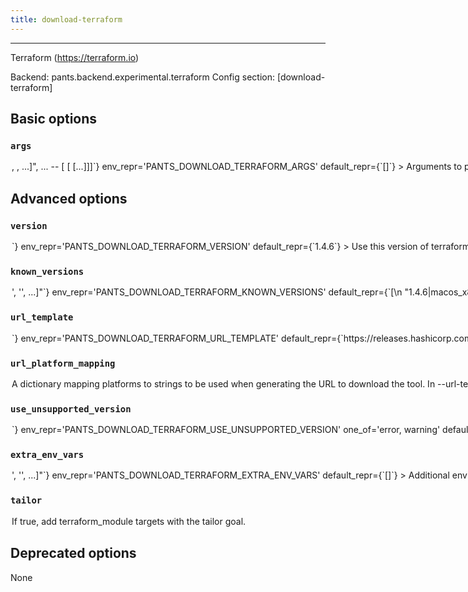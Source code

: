 ```yaml
---
title: download-terraform
---
```



---


Terraform (https://terraform.io)

Backend: <span className="color--primary">pants.backend.experimental.terraform</span>
Config section: <span className="color--primary">[download-terraform]</span>

<span className={styles.options}>

## Basic options


### `args`

<Option
  cli_repr={`--download-terraform-args="[<shell_str>, <shell_str>, ...]", ... -- [<shell_str> [<shell_str> [...]]]`}
  env_repr='PANTS_DOWNLOAD_TERRAFORM_ARGS'
  default_repr={`[]`}
>

Arguments to pass directly to terraform, e.g. `--download-terraform-args='-auto-approve'`.

Additional arguments to pass to the Terraform command line.

</Option>

## Advanced options


### `version`

<Option
  cli_repr={`--download-terraform-version=<str>`}
  env_repr='PANTS_DOWNLOAD_TERRAFORM_VERSION'
  default_repr={`1.4.6`}
>

Use this version of terraform.

</Option>

### `known_versions`

<Option
  cli_repr={`--download-terraform-known-versions="['<str>', '<str>', ...]"`}
  env_repr='PANTS_DOWNLOAD_TERRAFORM_KNOWN_VERSIONS'
  default_repr={`[\n  "1.4.6|macos_x86_64|5d8332994b86411b049391d31ad1a0785dfb470db8b9c50617de28ddb5d1f25d|22051279",\n  "1.4.6|macos_arm64|30a2f87298ff9f299452119bd14afaa8d5b000c572f62fa64baf432e35d9dec1|20613318",\n  "1.4.6|linux_x86_64|e079db1a8945e39b1f8ba4e513946b3ab9f32bd5a2bdf19b9b186d22c5a3d53b|20779821",\n  "1.4.6|linux_arm64|b38f5db944ac4942f11ceea465a91e365b0636febd9998c110fbbe95d61c3b26|18834675",\n  "1.4.5|macos_x86_64|808e54d826737e9a0ca79bbe29330e50d3622bbeeb26066c63b371a291731711|22031074",\n  "1.4.5|macos_arm64|7104d9d13632aa61b494a349c589048d21bd550e579404c3a41c4932e4d6aa97|20592841",\n  "1.4.5|linux_x86_64|ce10e941cd11554b15a189cd00191c05abc20dff865599d361bdb863c5f406a9|20767621",\n  "1.4.5|linux_arm64|ca2c48f518f72fef668255150cc5e63b92545edc62a05939bbff8a350bceb357|18813058",\n  "1.4.4|macos_x86_64|0303ed9d7e5a225fc2e6fa9bf76fc6574c0c0359f22d5dfc04bc8b3234444f7c|22032187",\n  "1.4.4|macos_arm64|75602d9ec491982ceabea813569579b2991093a4e0d76b7ca86ffd9b7a2a1d1e|20594012",\n  "1.4.4|linux_x86_64|67541c1f6631befcc25b764028e5605e59234d4424e60a256518ee1e8dd50593|20767354",\n  "1.4.4|linux_arm64|f0b4e092f2aa6de3324e5e4b5b51260ecf5e8c2f5335ff7a2ffdc4fb54a8922d|18814310",\n  "1.4.3|macos_x86_64|89bdb242bfacf24167f365ef7a3bf0ad0e443ddd27ebde425fb71d77ce1a2597|22032267",\n  "1.4.3|macos_arm64|20b9d484bf99ada6c0de89316176ba33f7c87f64c0738991188465147bba221b|20574247",\n  "1.4.3|linux_x86_64|2252ee6ac8437b93db2b2ba341edc87951e2916afaeb50a88b858e80796e9111|20781685",\n  "1.4.3|linux_arm64|d3d9464953d390970e7f4f7cbcd94dbf63136da6fe1cbb4955d944a9315bdcdb|18814307",\n  "1.4.2|macos_x86_64|c218a6c0ef6692b25af16995c8c7bdf6739e9638fef9235c6aced3cd84afaf66|22030042",\n  "1.4.2|macos_arm64|af8ff7576c8fc41496fdf97e9199b00d8d81729a6a0e821eaf4dfd08aa763540|20588400",\n  "1.4.2|linux_x86_64|9f3ca33d04f5335472829d1df7785115b60176d610ae6f1583343b0a2221a931|20234129",\n  "1.4.2|linux_arm64|39c182670c4e63e918e0a16080b1cc47bb16e158d7da96333d682d6a9cb8eb91|18206088",\n  "1.4.1|macos_x86_64|96466364a7e66e3d456ecb6c85a63c83e124c004f8835fb8ea9b7bbb7542a9d0|22077050",\n  "1.4.1|macos_arm64|61f76e130b97c8a9017d8aaff15d252af29117e35ea1a0fc30bcaab7ceafce73|20634145",\n  "1.4.1|linux_x86_64|9e9f3e6752168dea8ecb3643ea9c18c65d5a52acc06c22453ebc4e3fc2d34421|20276168",\n  "1.4.1|linux_arm64|53322cc70b6e50ac1985bf26a78ffa2814789a4704880f071eaf3e67a463d6f6|18248378",\n  "1.4.0|macos_x86_64|e897a4217f1c3bfe37c694570dcc6371336fbda698790bb6b0547ec8daf1ffb3|21935694",\n  "1.4.0|macos_arm64|d4a1e564714c6acf848e86dc020ff182477b49f932e3f550a5d9c8f5da7636fb|20508091",\n  "1.4.0|linux_x86_64|5da60da508d6d1941ffa8b9216147456a16bbff6db7622ae9ad01d314cbdd188|20144407",\n  "1.4.0|linux_arm64|33e0f4f0b75f507fc19012111de008308df343153cd6a3992507f4566c0bb723|18130960",\n  "1.3.9|macos_x86_64|a73326ea8fb06f6976597e005f8047cbd55ac76ed1e517303d8f6395db6c7805|21194871",\n  "1.3.9|macos_arm64|d8a59a794a7f99b484a07a0ed2aa6520921d146ac5a7f4b1b806dcf5c4af0525|19793371",\n  "1.3.9|linux_x86_64|53048fa573effdd8f2a59b726234c6f450491fe0ded6931e9f4c6e3df6eece56|19477757",\n  "1.3.9|linux_arm64|da571087268c5faf884912c4239c6b9c8e1ed8e8401ab1dcb45712df70f42f1b|17513770",\n  "1.3.8|macos_x86_64|1a27a6fac31ecb05de610daf61a29fe83d304d7c519d773afbf56c11c3b6276b|21189878",\n  "1.3.8|macos_arm64|873b05ac81645cd7289d6ccfd3e73d4735af1a453f2cd19da0650bdabf7d2eb6|19780134",\n  "1.3.8|linux_x86_64|9d9e7d6a9b41cef8b837af688441d4fbbd84b503d24061d078ad662441c70240|19479266",\n  "1.3.8|linux_arm64|a42bf3c7d6327f45d2b212b692ab4229285fb44dbb8adb7c39e18be2b26167c8|17507360",\n  "1.3.7|macos_x86_64|eeae48adcd55212b34148ed203dd5843e9b2a84a852a9877f3386fadb0514980|21185288",\n  "1.3.7|macos_arm64|01d553db5f7b4cf0729b725e4402643efde5884b1dabf5eb80af328ce5e447cf|19774151",\n  "1.3.7|linux_x86_64|b8cf184dee15dfa89713fe56085313ab23db22e17284a9a27c0999c67ce3021e|19464102",\n  "1.3.7|linux_arm64|5b491c555ea8a62dda551675fd9f27d369f5cdbe87608d2a7367d3da2d38ea38|17499971",\n  "1.3.6|macos_x86_64|13881fe0100238577394243a90c0631783aad21b77a9a7ee830404f86c0d37bb|21183111",\n  "1.3.6|macos_arm64|dbff0aeeaeee877c254f5414bef5c9d186e159aa0019223aac678abad9442c53|19779986",\n  "1.3.6|linux_x86_64|bb44a4c2b0a832d49253b9034d8ccbd34f9feeb26eda71c665f6e7fa0861f49b|19466755",\n  "1.3.6|linux_arm64|f4b1af29094290f1b3935c29033c4e5291664ee2c015ca251a020dd425c847c3|17501845",\n  "1.3.5|macos_x86_64|e6c9836188265b20c2588e9c9d6b1727094b324a379337e68ba58a6d26be8b51|21182319",\n  "1.3.5|macos_arm64|fcec1cbff229fbe59b03257ba2451d5ad1f5129714f08ccf6372b2737647c063|19780547",\n  "1.3.5|linux_x86_64|ac28037216c3bc41de2c22724e863d883320a770056969b8d211ca8af3d477cf|19469337",\n  "1.3.5|linux_arm64|ba5b1761046b899197bbfce3ad9b448d14550106d2cc37c52a60fc6822b584ed|17502759",\n  "1.3.4|macos_x86_64|2a75c69ec5ed8506658b266a40075256b62a7d245ff6297df7e48fa72af23879|21181585",\n  "1.3.4|macos_arm64|a1f740f92afac6db84421a3ec07d9061c34a32f88b4b0b47d243de16c961169f|19773343",\n  "1.3.4|linux_x86_64|b24210f28191fa2a08efe69f54e3db2e87a63369ac4f5dcaf9f34dc9318eb1a8|19462529",\n  "1.3.4|linux_arm64|65381c6b61b2d1a98892199f649a5764ff5a772080a73d70f8663245e6402c39|17494667",\n  "1.3.3|macos_x86_64|2b3cf653cd106becdea562b6c8d3f8939641e5626c5278729cbef81678fa9f42|21163874",\n  "1.3.3|macos_arm64|51e94ecf88059e8a53c363a048b658230f560574f99b0d8396ebacead894d159|19755200",\n  "1.3.3|linux_x86_64|fa5cbf4274c67f2937cabf1a6544529d35d0b8b729ce814b40d0611fd26193c1|19451941",\n  "1.3.3|linux_arm64|b940a080c698564df5e6a2f1c4e1b51b2c70a5115358d2361e3697d3985ecbfe|17488660",\n  "1.3.2|macos_x86_64|3639461bbc712dc130913bbe632afb449fce8c0df692429d311e7cb808601901|21163990",\n  "1.3.2|macos_arm64|80480acbfee2e2d0b094f721f7568a40b790603080d6612e19b797a16b8ba82d|19757201",\n  "1.3.2|linux_x86_64|6372e02a7f04bef9dac4a7a12f4580a0ad96a37b5997e80738e070be330cb11c|19451510",\n  "1.3.2|linux_arm64|ce1a8770aaf27736a3352c5c31e95fb10d0944729b9d81013bf6848f8657da5f|17485206",\n  "1.3.1|macos_x86_64|4282ebe6d1d72ace0d93e8a4bcf9a6f3aceac107966216355bb516b1c49cc203|21161667",\n  "1.3.1|macos_arm64|f0514f29b08da2f39ba4fff0d7eb40093915c9c69ddc700b6f39b78275207d96|19756039",\n  "1.3.1|linux_x86_64|0847b14917536600ba743a759401c45196bf89937b51dd863152137f32791899|19450765",\n  "1.3.1|linux_arm64|7ebb3d1ff94017fbef8acd0193e0bd29dec1a8925e2b573c05a92fdb743d1d5b|17486534",\n  "1.3.0|macos_x86_64|80e55182d4495da867c93c25dc6ae29be83ece39d3225e6adedecd55b72d6bbf|21163947",\n  "1.3.0|macos_arm64|df703317b5c7f80dc7c61e46de4697c9f440e650a893623351ab5e184995b404|19741011",\n  "1.3.0|linux_x86_64|380ca822883176af928c80e5771d1c0ac9d69b13c6d746e6202482aedde7d457|19450952",\n  "1.3.0|linux_arm64|0a15de6f934cf2217e5055412e7600d342b4f7dcc133564690776fece6213a9a|17488551",\n  "1.2.9|macos_x86_64|84a678ece9929cebc34c7a9a1ba287c8b91820b336f4af8437af7feaa0117b7c|21672810",\n  "1.2.9|macos_arm64|bc3b94b53cdf1be3c4988faa61aad343f48e013928c64bfc6ebeb61657f97baa|20280541",\n  "1.2.9|linux_x86_64|0e0fc38641addac17103122e1953a9afad764a90e74daf4ff8ceeba4e362f2fb|19906116",\n  "1.2.9|linux_arm64|6da7bf01f5a72e61255c2d80eddeba51998e2bb1f50a6d81b0d3b71e70e18531|17946045",\n  "1.2.8|macos_x86_64|efd3e21a9bb1cfa68303f8d119ea8970dbb616f5f99caa0fe21d796e0cd70252|21678594",\n  "1.2.8|macos_arm64|2c83bfea9e1c202c449e91bee06a804afb45cb8ba64a73da48fb0f61df51b327|20277152",\n  "1.2.8|linux_x86_64|3e9c46d6f37338e90d5018c156d89961b0ffb0f355249679593aff99f9abe2a2|19907515",\n  "1.2.8|linux_arm64|26c05cadb05cdaa8ac64b90b982b4e9350715ec2e9995a6b03bb964d230de055|17947439",\n  "1.2.7|macos_x86_64|74e47b54ea78685be24c84e0e17b22b56220afcdb24ec853514b3863199f01e4|21673162",\n  "1.2.7|macos_arm64|ec4e623914b411f8cc93a1e71396a1e7f1fe1e96bb2e532ba3e955d2ca5cc442|20278743",\n  "1.2.7|linux_x86_64|dfd7c44a5b6832d62860a01095a15b53616fb3ea4441ab89542f9364e3fca718|19907183",\n  "1.2.7|linux_arm64|80d064008d57ba5dc97e189215c87275bf39ca14b1234430eae2f114394ea229|17943724",\n  "1.2.6|macos_x86_64|d896d2776af8b06cd4acd695ad75913040ce31234f5948688fd3c3fde53b1f75|21670957",\n  "1.2.6|macos_arm64|c88ceb34f343a2bb86960e32925c5ec43b41922ee9ede1019c5cf7d7b4097718|20279669",\n  "1.2.6|linux_x86_64|9fd445e7a191317dcfc99d012ab632f2cc01f12af14a44dfbaba82e0f9680365|19905977",\n  "1.2.6|linux_arm64|322755d11f0da11169cdb234af74ada5599046c698dccc125859505f85da2a20|17943213",\n  "1.2.5|macos_x86_64|2520fde736b43332b0c2648f4f6dde407335f322a3085114dc4f70e6e50eadc0|21659883",\n  "1.2.5|macos_arm64|92ad40db4a0930bdf872d6336a7b3a18b17c6fd04d9fc769b554bf51c8add505|20266441",\n  "1.2.5|linux_x86_64|281344ed7e2b49b3d6af300b1fe310beed8778c56f3563c4d60e5541c0978f1b|19897064",\n  "1.2.5|linux_arm64|0544420eb29b792444014988018ae77a7c8df6b23d84983728695ba73e38f54a|17938208",\n  "1.2.4|macos_x86_64|e7d2c66264a3da94854ae6ff692bbb9a1bc11c36bb5658e3ef19841388a07430|21658356",\n  "1.2.4|macos_arm64|c31754ff5553707ef9fd2f913b833c779ab05ce192eb14913f51816a077c6798|20263133",\n  "1.2.4|linux_x86_64|705ea62a44a0081594dad6b2b093eefefb12d54fa5a20a66562f9e082b00414c|19895510",\n  "1.2.4|linux_arm64|11cfa2233dc708b51b16d5b923379db67e35c22b1b988773e5b31a7c2e251471|17936883",\n  "1.2.3|macos_x86_64|bdc22658463237530dc120dadb0221762d9fb9116e7a6e0dc063d8ae649c431e|21658937",\n  "1.2.3|macos_arm64|6f06debac2ac54951464bf490e1606f973ab53ad8ba5decea76646e8f9309512|20256836",\n  "1.2.3|linux_x86_64|728b6fbcb288ad1b7b6590585410a98d3b7e05efe4601ef776c37e15e9a83a96|19891436",\n  "1.2.3|linux_arm64|a48991e938a25bfe5d257f4b6cbbdc73d920cc34bbc8f0e685e28b9610ad75fe|17933271",\n  "1.2.2|macos_x86_64|1d22663c1ab22ecea774ae63aee21eecfee0bbc23b953206d889a5ba3c08525a|21656824",\n  "1.2.2|macos_arm64|b87716b55a3b10cced60db5285bae57aee9cc0f81c555dccdc4f54f62c2a3b60|20254768",\n  "1.2.2|linux_x86_64|2934a0e8824925beb956b2edb5fef212a6141c089d29d8568150a43f95b3a626|19889133",\n  "1.2.2|linux_arm64|9c6202237d7477412054dcd36fdc269da9ee66ecbc45bb07d0d63b7d36af7b21|17932829",\n  "1.2.1|macos_x86_64|31c0fd4deb7c6a77c08d2fdf59c37950e6df7165088c004e1dd7f5e09fbf6307|21645582",\n  "1.2.1|macos_arm64|70159b3e3eb49ee71193815943d9217c59203fd4ee8c6960aeded744094a2250|20253448",\n  "1.2.1|linux_x86_64|8cf8eb7ed2d95a4213fbfd0459ab303f890e79220196d1c4aae9ecf22547302e|19881618",\n  "1.2.1|linux_arm64|972ea512dac822274791dedceb6e7f8b9ac2ed36bd7759269b6806d0ab049128|17922073",\n  "1.2.0|macos_x86_64|1b102ba3bf0c60ff6cbee74f721bf8105793c1107a1c6d03dcab98d7079f0c77|21645732",\n  "1.2.0|macos_arm64|f5e46cabe5889b60597f0e9c365cbc663e4c952c90a16c10489897c2075ae4f0|20253335",\n  "1.2.0|linux_x86_64|b87de03adbdfdff3c2552c8c8377552d0eecd787154465100cf4e29de4a7be1f|19880608",\n  "1.2.0|linux_arm64|ee80b8635d8fdbaed57beffe281cf87b8b1fd1ddb29c08d20e25a152d9f0f871|17920355",\n  "1.1.9|macos_x86_64|685258b525eae94fb0b406faf661aa056d31666256bf28e625365a251cb89fdc|20850638",\n  "1.1.9|macos_arm64|39fac4be74462be86b2290dd09fe1092f73dfb48e2df92406af0e199cfa6a16c|20093184",\n  "1.1.9|linux_x86_64|9d2d8a89f5cc8bc1c06cb6f34ce76ec4b99184b07eb776f8b39183b513d7798a|19262029",\n  "1.1.9|linux_arm64|e8a09d1fe5a68ed75e5fabe26c609ad12a7e459002dea6543f1084993b87a266|17521011",\n  "1.1.8|macos_x86_64|48f1f1e04d0aa8f5f1a661de95e3c2b8fd8ab16b3d44015372aff7693d36c2cf|20354970",\n  "1.1.8|macos_arm64|943e1948c4eae82cf8b490bb274939fe666252bbc146f098e7da65b23416264a|19631574",\n  "1.1.8|linux_x86_64|fbd37c1ec3d163f493075aa0fa85147e7e3f88dd98760ee7af7499783454f4c5|18796132",\n  "1.1.8|linux_arm64|10b2c063dcff91329ee44bce9d71872825566b713308b3da1e5768c6998fb84f|17107405",\n  "1.1.7|macos_x86_64|6e56eea328683541f6de0d5f449251a974d173e6d8161530956a20d9c239731a|20351873",\n  "1.1.7|macos_arm64|8919ceee34f6bfb16a6e9ff61c95f4043c35c6d70b21de27e5a153c19c7eba9c|19625836",\n  "1.1.7|linux_x86_64|e4add092a54ff6febd3325d1e0c109c9e590dc6c38f8bb7f9632e4e6bcca99d4|18795309",\n  "1.1.7|linux_arm64|2f72982008c52d2d57294ea50794d7c6ae45d2948e08598bfec3e492bce8d96e|17109768",\n  "1.1.6|macos_x86_64|7a499c1f08d89548ae4c0e829eea43845fa1bd7b464e7df46102b35e6081fe44|20303856",\n  "1.1.6|macos_arm64|f06a14fdb610ec5a7f18bdbb2f67187230eb418329756732d970b6ca3dae12c3|19577273",\n  "1.1.6|linux_x86_64|3e330ce4c8c0434cdd79fe04ed6f6e28e72db44c47ae50d01c342c8a2b05d331|18751464",\n  "1.1.6|linux_arm64|a53fb63625af3572f7252b9fb61d787ab153132a8984b12f4bb84b8ee408ec53|17069580",\n  "1.1.5|macos_x86_64|dcf7133ebf61d195e432ddcb70e604bf45056163d960e991881efbecdbd7892b|20300006",\n  "1.1.5|macos_arm64|6e5a8d22343722dc8bfcf1d2fd7b742f5b46287f87171e8143fc9b87db32c3d4|19581167",\n  "1.1.5|linux_x86_64|30942d5055c7151f051c8ea75481ff1dc95b2c4409dbb50196419c21168d6467|18748879",\n  "1.1.5|linux_arm64|2fb6324c24c14523ae63cedcbc94a8e6c1c317987eced0abfca2f6218d217ca5|17069683",\n  "1.1.4|macos_x86_64|4f3bc78fedd4aa17f67acc0db4eafdb6d70ba72392aaba65fe72855520f11f3d|20242050",\n  "1.1.4|macos_arm64|5642b46e9c7fb692f05eba998cd4065fb2e48aa8b0aac9d2a116472fbabe34a1|19498408",\n  "1.1.4|linux_x86_64|fca028d622f82788fdc35c1349e78d69ff07c7bb68c27d12f8b48c420e3ecdfb|18695508",\n  "1.1.4|linux_arm64|3c1982cf0d16276c82960db60c998d79ba19e413af4fa2c7f6f86e4994379437|16996040",\n  "1.1.3|macos_x86_64|016bab760c96d4e64d2140a5f25c614ccc13c3fe9b3889e70c564bd02099259f|20241648",\n  "1.1.3|macos_arm64|02ba769bb0a8d4bc50ff60989b0f201ce54fd2afac2fb3544a0791aca5d3f6d5|19493636",\n  "1.1.3|linux_x86_64|b215de2a18947fff41803716b1829a3c462c4f009b687c2cbdb52ceb51157c2f|18692580",\n  "1.1.3|linux_arm64|ad5a1f2c132bedc5105e3f9900e4fe46858d582c0f2a2d74355da718bbcef65d|16996972",\n  "1.1.2|macos_x86_64|78faa76db5dc0ecfe4bf7c6368dbf5cca019a806f9d203580a24a4e0f8cd8353|20240584",\n  "1.1.2|macos_arm64|cc3bd03b72db6247c9105edfeb9c8f674cf603e08259075143ffad66f5c25a07|19486800",\n  "1.1.2|linux_x86_64|734efa82e2d0d3df8f239ce17f7370dabd38e535d21e64d35c73e45f35dfa95c|18687805",\n  "1.1.2|linux_arm64|088e2226d1ddb7f68a4f65c704022a1cfdbf20fe40f02e0c3646942f211fd746|16994702",\n  "1.1.1|macos_x86_64|d125dd2e92b9245f2202199b52f234035f36bdcbcd9a06f08e647e14a9d9067a|20237718",\n  "1.1.1|macos_arm64|4cb6e5eb4f6036924caf934c509a1dfd61cd2c651bb3ee8fbfe2e2914dd9ed17|19488315",\n  "1.1.1|linux_x86_64|07b8dc444540918597a60db9351af861335c3941f28ea8774e168db97dd74557|18687006",\n  "1.1.1|linux_arm64|d6fd14da47af9ec5fa3ad5962eaef8eed6ff2f8a5041671f9c90ec5f4f8bb554|16995635",\n  "1.1.0|macos_x86_64|6e0ba9afb8795a544e70dc0459f0095fea7df15e38f5d88a7dd3f620d50f8bfe|20226329",\n  "1.1.0|macos_arm64|7955e173c7eadb87123fc0633c3ee67d5ba3b7d6c7f485fe803efed9f99dce54|19491369",\n  "1.1.0|linux_x86_64|763378aa75500ce5ba67d0cba8aa605670cd28bf8bafc709333a30908441acb5|18683106",\n  "1.1.0|linux_arm64|6697e9a263e264310373f3c91bf83f4cbfeb67b13994d2a8f7bcc492b554552e|16987201",\n  "1.0.11|macos_x86_64|551a16b612edaae1037925d0e2dba30d16504ff4bd66606955172c2ed8d76131|19422757",\n  "1.0.11|macos_arm64|737e1765afbadb3d76e1929d4b4af8da55010839aa08e9e730d46791eb8ea5a6|18467868",\n  "1.0.11|linux_x86_64|eeb46091a42dc303c3a3c300640c7774ab25cbee5083dafa5fd83b54c8aca664|18082446",\n  "1.0.11|linux_arm64|30c650f4bc218659d43e07d911c00f08e420664a3d12c812228e66f666758645|16148492",\n  "1.0.10|macos_x86_64|077479e98701bc9be88db21abeec684286fd85a3463ce437d7739d2a4e372f18|33140832",\n  "1.0.10|macos_arm64|776f2e144039ece66ae326ebda0884254848a2e11f0590757d02e3a74f058c81|32013985",\n  "1.0.10|linux_x86_64|a221682fcc9cbd7fde22f305ead99b3ad49d8303f152e118edda086a2807716d|32674953",\n  "1.0.10|linux_arm64|b091dbe5c00785ae8b5cb64149d697d61adea75e495d9e3d910f61d8c9967226|30505040",\n  "1.0.9|macos_x86_64|be122ff7fb925643c5ebf4e5704b18426e18d3ca49ab59ae33d208c908cb6d5a|33140006",\n  "1.0.9|macos_arm64|89b2b4fd1a0c57fabc08ad3180ad148b1f7c1c0492ed865408f75f12e11a083b|32010657",\n  "1.0.9|linux_x86_64|f06ac64c6a14ed6a923d255788e4a5daefa2b50e35f32d7a3b5a2f9a5a91e255|32674820",\n  "1.0.9|linux_arm64|457ac590301126e7b151ea08c5b9586a882c60039a0605fb1e44b8d23d2624fd|30510941",\n  "1.0.8|macos_x86_64|909781ee76250cf7445f3b7d2b82c701688725fa1db3fb5543dfeed8c47b59de|33140123",\n  "1.0.8|macos_arm64|92fa31b93d736fab6f3d105beb502a9da908445ed942a3d46952eae88907c53e|32011344",\n  "1.0.8|linux_x86_64|a73459d406067ce40a46f026dce610740d368c3b4a3d96591b10c7a577984c2e|32681118",\n  "1.0.8|linux_arm64|01aaef769f4791f9b28530e750aadbc983a8eabd0d55909e26392b333a1a26e4|30515501",\n  "1.0.7|macos_x86_64|23b85d914465882b027d3819cc05cd114a1aaf39b550de742e81a99daa998183|33140742",\n  "1.0.7|macos_arm64|d9062959f28ba0f934bfe2b6e0b021e0c01a48fa065102554ca103b8274e8e0c|32012708",\n  "1.0.7|linux_x86_64|bc79e47649e2529049a356f9e60e06b47462bf6743534a10a4c16594f443be7b|32671441",\n  "1.0.7|linux_arm64|4e71a9e759578020750be41e945c086e387affb58568db6d259d80d123ac80d3|30529105",\n  "1.0.6|macos_x86_64|5ac4f41d5e28f31817927f2c5766c5d9b98b68d7b342e25b22d053f9ecd5a9f1|33141677",\n  "1.0.6|macos_arm64|613020f90a6a5d0b98ebeb4e7cdc4b392aa06ce738fbb700159a465cd27dcbfa|32024047",\n  "1.0.6|linux_x86_64|6a454323d252d34e928785a3b7c52bfaff1192f82685dfee4da1279bb700b733|32677516",\n  "1.0.6|linux_arm64|2047f8afc7d0d7b645a0422181ba3fe47b3547c4fe658f95eebeb872752ec129|30514636"\n]`}
>


Known versions to verify downloads against.

Each element is a pipe-separated string of `version|platform|sha256|length` or
`version|platform|sha256|length|url_override`, where:

  - `version` is the version string
  - `platform` is one of `[linux_arm64,linux_x86_64,macos_arm64,macos_x86_64]`
  - `sha256` is the 64-character hex representation of the expected sha256
```
digest of the download file, as emitted by `shasum -a 256`
```

  - `length` is the expected length of the download file in bytes, as emitted by
```
`wc -c`
```

  - (Optional) `url_override` is a specific url to use instead of the normally
```
generated url for this version
```

E.g., `3.1.2|macos_x86_64|6d0f18cd84b918c7b3edd0203e75569e0c7caecb1367bbbe409b44e28514f5be|42813`.
and `3.1.2|macos_arm64 |aca5c1da0192e2fd46b7b55ab290a92c5f07309e7b0ebf4e45ba95731ae98291|50926|https://example.mac.org/bin/v3.1.2/mac-aarch64-v3.1.2.tgz`.

Values are space-stripped, so pipes can be indented for readability if necessary.


</Option>

### `url_template`

<Option
  cli_repr={`--download-terraform-url-template=<str>`}
  env_repr='PANTS_DOWNLOAD_TERRAFORM_URL_TEMPLATE'
  default_repr={`https://releases.hashicorp.com/terraform/{version}/terraform_{version}_{platform}.zip`}
>

URL to download the tool, either as a single binary file or a compressed file (e.g. zip file). You can change this to point to your own hosted file, e.g. to work with proxies or for access via the filesystem through a `file:$abspath` URL (e.g. `file:/this/is/absolute`, possibly by [templating the buildroot in a config file](https://www.pantsbuild.org/v2.18/docs/options#config-file-entries)).

Use `{version}` to have the value from `--version` substituted, and `{platform}` to have a value from `--url-platform-mapping` substituted in, depending on the current platform. For example, https://github.com/.../protoc-&#123;version&#125;-&#123;platform&#125;.zip.

</Option>

### `url_platform_mapping`

<Option
  cli_repr={`--download-terraform-url-platform-mapping="{'key1': val1, 'key2': val2, ...}"`}
  env_repr='PANTS_DOWNLOAD_TERRAFORM_URL_PLATFORM_MAPPING'
  default_repr={`{\n  "linux_arm64": "linux_arm64",\n  "linux_x86_64": "linux_amd64",\n  "macos_arm64": "darwin_arm64",\n  "macos_x86_64": "darwin_amd64"\n}`}
>

A dictionary mapping platforms to strings to be used when generating the URL to download the tool.

In `--url-template`, anytime the `{platform}` string is used, Pants will determine the current platform, and substitute `{platform}` with the respective value from your dictionary.

For example, if you define `{"macos_x86_64": "apple-darwin", "linux_x86_64": "unknown-linux"}`, and run Pants on Linux with an intel architecture, then `{platform}` will be substituted in the `--url-template` option with `unknown-linux`.

</Option>

### `use_unsupported_version`

<Option
  cli_repr={`--download-terraform-use-unsupported-version=<UnsupportedVersionUsage>`}
  env_repr='PANTS_DOWNLOAD_TERRAFORM_USE_UNSUPPORTED_VERSION'
  one_of='error, warning'
  default_repr={`error`}
>


What action to take in case the requested version of terraform is not supported.

Supported terraform versions: unspecified


</Option>

### `extra_env_vars`

<Option
  cli_repr={`--download-terraform-extra-env-vars="['<str>', '<str>', ...]"`}
  env_repr='PANTS_DOWNLOAD_TERRAFORM_EXTRA_ENV_VARS'
  default_repr={`[]`}
>

Additional environment variables that would be made available to all Terraform processes.

</Option>

### `tailor`

<Option
  cli_repr={`--[no-]download-terraform-tailor`}
  env_repr='PANTS_DOWNLOAD_TERRAFORM_TAILOR'
  default_repr={`True`}
>

If true, add `terraform_module` targets with the `tailor` goal.

</Option>

## Deprecated options

None


</span>